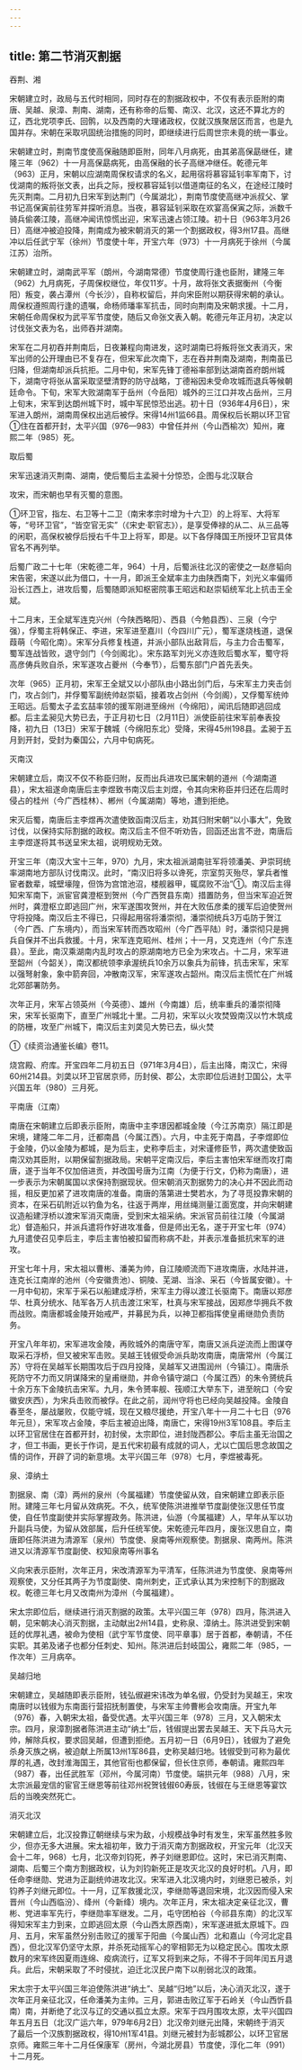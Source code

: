 ```yaml
---
---
---
```

title: 第二节消灭割据
---



吞荆、湘

宋朝建立时，政局与五代时相同，同时存在的割据政权中，不仅有表示臣附的南唐、吴越、泉漳、荆南、湖南，还有称帝的后蜀、南汉、北汉，这还不算北方的辽，西北党项李氏、回鹘，以及西南的大理诸政权，仅就汉族聚居区而言，也是九国并存。宋朝在采取巩固统治措施的同时，即继续进行后周世宗未竟的统一事业。

宋朝建立时，荆南节度使高保融随即臣附，同年八月病死，由其弟高保勗继任，建隆三年（962）十一月高保勗病死，由高保融的长子高继冲继任。乾德元年（963）正月，宋朝以应湖南周保权请求的名义，起用宿将慕容延钊率军南下，讨伐湖南的叛将张文表，出兵之际，授权慕容延钊以借道南征的名义，在途经江陵时先灭荆南。二月初九日宋军到达荆门（今属湖北），荆南节度使高继冲派叔父、掌书记高保寅前往劳军并探听消息。当夜，慕容延钊采取在欢宴高保寅之际，派数千骑兵偷袭江陵，高继冲闻讯惊慌出迎，宋军迅速占领江陵。初十日（963年3月26日）高继冲被迫投降，荆南成为被宋朝消灭的第一个割据政权，得3州17县。高继冲以后任武宁军（徐州）节度使十年，开宝六年（973）十一月病死于徐州（今属江苏）治所。

宋朝建立时，湖南武平军（朗州，今湖南常德）节度使周行逢也臣附，建隆三年（962）九月病死，子周保权继位，年仅11岁。十月，故将张文表据衡州（今衡阳）叛变，袭占潭州（今长沙），自称权留后，并向宋臣附以期获得宋朝的承认。周保权遵照周行逢的遗嘱，命杨师璠率军抗击，同时向荆南及宋朝求援。十二月，宋朝任命周保权为武平军节度使，随后又命张文表入朝。乾德元年正月初，决定以讨伐张文表为名，出师吞并湖南。

宋军在二月初吞并荆南后，日夜兼程向南进发，这时湖南已将叛将张文表消灭，宋军出师的公开理由已不复存在，但宋军此次南下，志在吞并荆南及湖南，荆南虽已归降，但湖南却派兵抗拒。二月中旬，宋军先锋丁德裕率部到达湖南首府朗州城下，湖南守将张从富采取坚壁清野的防守战略，丁德裕因未受命攻城而退兵等候朝廷命令。下旬，宋军大败湖南军于岳州（今岳阳）城外的三江口并攻占岳州，三月上旬末，宋军到达朗州城下时，城中军民惊恐出逃。初十日（936年4月6日），宋军进入朗州，湖南周保权出逃后被俘。宋得14州1监66县。周保权后长期以环卫官①住在首都开封，太平兴国（976—983）中曾任并州（今山西榆次）知州，雍熙二年（985）死。

取后蜀

宋军迅速消灭荆南、湖南，使后蜀后主孟昶十分惊恐，企图与北汉联合

攻宋，而宋朝也早有灭蜀的意图。

①环卫官，指左、右卫等十二卫（南宋孝宗时增为十六卫）的上将军、大将军等，“号环卫官”，“皆空官无实”（《宋史·职官志》），是享受俸禄的从二、从三品等的闲职，高保权被俘后授右千牛卫上将军，即是。以下各俘降国王所授环卫官具体官名不再列举。

后蜀广政二十七年（宋乾德二年，964）十月，后蜀派往北汉的密使之一赵彦韬向宋告密，宋遂以此为借口，十一月，即派王全斌率主力由陕西南下，刘光义率偏师沿长江西上，进攻后蜀，后蜀随即派知枢密院事王昭远和赵崇韬统军北上抗击王全斌。

十二月末，王全斌军连克兴州（今陕西略阳）、西县（今勉县西）、三泉（今宁强），俘蜀主将韩保正、李进，宋军进至嘉川（今四川广元），蜀军遂烧栈道，退保葭萌（今昭化南）。宋军分兵修复栈道，并派小部队出敌背后，与主力合击蜀军，蜀军连战皆败，退守剑门（今剑阁北）。宋东路军刘光义亦连败后蜀水军，蜀守将高彦俦兵败自杀，宋军遂攻占夔州（今奉节），后蜀东部门户首先丢失。

次年（965）正月初，宋军王全斌又以小部队由小路出剑门后，与宋军主力夹击剑门，攻占剑门，并俘蜀军副统帅赵崇韬，接着攻占剑州（今剑阁），又俘蜀军统帅王昭远。后蜀太子孟玄喆率领的援军刚进至绵州（今绵阳），闻讯后随即逃回成都。后主孟昶见大势已去，于正月初七日（2月11日）派使臣前往宋军前奉表投降，初九日（13日）宋军于魏城（今绵阳东北）受降，宋得45州198县。孟昶于五月到开封，受封为秦国公，六月中旬病死。

灭南汉

宋朝建立后，南汉不仅不称臣归附，反而出兵进攻已属宋朝的道州（今湖南道县），宋太祖遂命南唐后主李煜致书南汉后主刘煜，令其向宋称臣并归还在后周时侵占的桂州（今广西桂林）、郴州（今属湖南）等地，遭到拒绝。

宋灭后蜀，南唐后主李煜再次遣使致函南汉后主，劝其归附宋朝“以小事大”，免致讨伐，以保持实际割据的政权。南汉后主不但不听劝告，回函还出言不逊，南唐后主李煜遂将其书送呈宋太祖，说明规劝无效。

开宝三年（南汉大宝十三年，970）九月，宋太祖派湖南驻军将领潘美、尹崇珂统率湖南地方部队讨伐南汉。此时，“南汉旧将多以谗死，宗室剪灭殆尽，掌兵者惟宦者数辈，城壁壕隍，但饰为宫馆池沼，楼舰器甲，辄腐败不治”①。南汉后主得知宋军南下，派宦官龚澄枢到贺州（今广西贺县东南）措置防务，但当宋军迫近贺州时，龚澄枢立即逃回广州，宋军遂围攻贺州，并在大败伍彦柔的援军后迫使贺州守将投降。南汉后主不得已，只得起用宿将潘崇彻，潘崇彻统兵3万屯防于贺江（今广西、广东境内），而当宋军转而西攻昭州（今广西平陆）时，潘崇彻只是拥兵自保并不出兵救援。十月，宋军连克昭州、桂州；十一月，又克连州（今广东连县）。至此，南汉乘湖南内乱时攻占的原湖南地方已全为宋攻占。十二月，宋军进至韶州（今韶关），南汉都统领李承渥统兵10余万以象兵为前锋，抗击宋军，宋军以强弩射象，象中箭奔回，冲散南汉军，宋军遂攻占韶州。南汉后主慌忙在广州城北郊部署防务。

次年正月，宋军占领英州（今英德）、雄州（今南雄）后，统率重兵的潘崇彻降宋，宋军长驱南下，直至广州城北十里。二月初，宋军以火攻焚毁南汉以竹木筑成的防栅，攻至广州城下，南汉后主刘䶮见大势已去，纵火焚

①《续资治通鉴长编》卷11。

烧宫殿、府库。开宝四年二月初五日（971年3月4日），后主出降，南汉亡，宋得60州214县。刘䶮以环卫官居京师，历封侯、郡公，太宗即位后进封卫国公，太平兴国五年（980）三月死。

平南唐（江南）

南唐在宋朝建立后即表示臣附，南唐中主李璟因都城金陵（今江苏南京）隔江即是宋境，建隆二年二月，迁都南昌（今属江西）。六月，中主死于南昌，子李煜即位于金陵，仍以金陵为都城，是为后主，史称李后主，对宋谨修臣节，两次遣使致函南汉劝其臣附，以期保留割据政局。宋朝平定南汉后，李后主害怕宋军继而攻打南唐，遂于当年不仅加倍进贡，并改国号唐为江南（为便于行文，仍称为南唐），进一步表示为宋朝属国以求保持割据现状。但宋朝消灭割据势力的决心并不因此而动摇，相反更加紧了进攻南唐的准备。南唐的落第进士樊若水，为了寻觅投靠宋朝的资本，在采石矶附近以钓鱼为名，往返于两岸，用丝绳测量江面宽度，并向宋朝建议造船建浮桥以渡宋军消灭南唐，受到宋太祖采纳。宋派官员前往江陵（今属湖北）督造船只，并派兵遣将作好进攻准备，但是师出无名，遂于开宝七年（974）九月遣使召见李后主，李后主害怕被扣留而称病不赴，并表示准备抵抗宋军的进攻。

开宝七年十月，宋太祖以曹彬、潘美为帅，自江陵顺流而下进攻南唐，水陆并进，连克长江南岸的池州（今安徽贵池）、铜陵、芜湖、当涂、采石（今皆属安徽）。十一月中旬初，宋军于采石以船建成浮桥，宋军主力得以渡江长驱南下。南唐以郑彦华、杜真分统水、陆军各万人抗击渡江宋军，杜真与宋军接战，因郑彦华拥兵不救而战败。南唐都城金陵开始戒严，并募民为兵，以神卫都指挥使皇甫继勋负责防务。

开宝八年年初，宋军进攻金陵，再败城外的南唐守军，南唐又派兵逆流而上图谋夺取采石浮桥，但又被宋军击败。吴越王钱俶受命派兵助攻南唐，南唐常州（今属江苏）守将在吴越军长期围攻后于四月投降，吴越军又进围润州（今镇江）。南唐杀死防守不力而又阴谋降宋的皇甫继勋，并命令镇守湖口（今属江西）的朱令赟统兵十余万东下金陵抗击宋军。九月，朱令赟率舰、筏顺江大举东下，进至皖口（今安徽安庆西），为宋兵击败而被俘。在此之前，润州守将也已经向吴越投降。金陵自春至冬，屡战屡败，仅能守城，现在又粮尽援绝，开宝八年十一月二十七日（976年元旦），宋军攻占金陵，李后主被迫出降，南唐亡，宋得19州3军108县。李后主以环卫官居住在首都开封，初封侯，太宗即位，进封陇西郡公。李后主虽无治国之才，但工书画，更长于作词，是五代宋初最有成就的词人，尤以亡国后思念故国之情的词作，开辟了词的新意境。太平兴国三年（978）七月，李煜被毒死。

泉、漳纳土

割据泉、南（漳）两州的泉州（今属福建）节度使留从效，自宋朝建立即表示臣附。建隆三年七月留从效病死。不久，统军使陈洪进推举节度副使张汉思任节度使，自任节度副使并实际掌握政务。陈洪进，仙游（今属福建）人，早年从军以功升副兵马使，为留从效部属，后升任统军使。宋乾德元年四月，废张汉思自立，南唐即任陈洪进为清源军（泉州）节度使、泉南等州观察使。割据泉、南两州。陈洪进又以清源军节度副使、权知泉南等州事名

义向宋表示臣附，次年正月，宋改清源军为平清军，任陈洪进为节度使、泉南等州观察使，又分任其两子为节度副使、南州刺史，正式承认其为宋控制下的割据政权。乾德三年七月又改南州为漳州（今属福建）。

宋太宗即位后，继续进行消灭割据的政策。太平兴国三年（978）四月，陈洪进入朝，见宋朝决心消灭割据，主动献出2州14县，史称泉、漳纳土。陈洪进受到宋朝廷的优厚礼遇，被命为使相（武宁军节度使、同平章事）居于首都，奉朝请，不任实职。其弟及诸子也都分任刺史、知州。陈洪进后封岐国公，雍熙二年（985，一作次年）三月病卒。

吴越归地

宋朝建立，吴越随即表示臣附，钱弘俶避宋讳改为单名俶，仍受封为吴越王，宋攻南唐时以钱俶为东南面行营招抚制置使，与宋军主帅曹彬会攻南唐。开宝九年（976）春，入朝宋太祖，备受优遇。太平兴国三年（978）三月，又入朝宋太宗。四月，泉漳割据者陈洪进主动“纳土”后，钱俶提出罢去吴越王、天下兵马大元帅，解除兵权，要求回吴越，但遭到拒绝。五月初一日（6月9日），钱俶为了避免杀身灭族之祸，被迫献上所属13州1军86县，史称吴越归地。钱俶受到可称为最优厚的礼遇，改封淮海国王，其他官衔也都保留，但长住京师，奉朝请。雍熙四年（987）春，出任武胜军（邓州，今属河南）节度使。端拱元年（988）八月，宋太宗派最宠信的宦官王继恩等前往邓州祝贺钱俶60寿辰，钱俶在与王继恩等宴饮后的当晚突然死亡。

消灭北汉

宋朝建立后，北汉投靠辽朝继续与宋为敌，小规模战争时有发生，宋军虽然胜多败少，但亦无多大进展。宋太祖初年，致力于消灭南方割据政权，开宝元年（北汉天会十二年，968）七月，北汉帝刘钧死，养子刘继恩即位。这时，宋已消灭荆南、湖南、后蜀三个南方割据政权，认为刘钧新死正是攻灭北汉的良好时机。八月，即任命李继勋、党进为正副统帅进攻北汉。宋军进入北汉境内时，刘继恩已被杀，刘钧养子刘继元即位。十一月，辽军救援北汉，李继勋等退回宋境，北汉因而侵入宋晋州（今山西临汾）、绛州（今新绛）境内。次年正月，宋太祖决定亲征北汉，曹彬、党进率军先行，李继勋率军继发。二月，屯守团柏谷（今祁县东南）的北汉军得知宋军主力到来，立即逃回太原（今山西太原西南），宋军遂进抵太原城下。四月、五月，宋军虽然分别击败辽的援军于阳曲（今属山西）北和嘉山（今河北定县西），但北汉军仍坚守太原，并杀死动摇军心的宰相郭无为以稳定民心。围攻太原数月的宋军终因夏雨连绵、疫病流行，辽军又将到来之际，不得不于同年闰五月退兵。此后，宋朝采取了不时侵扰，迫迁北汉民户南下以削弱北汉的政策。

宋太宗于太平兴国三年迫使陈洪进“纳土”、吴越“归地”以后，决心消灭北汉，遂于次年正月亲征北汉，任命潘美为主帅。三月，郭进击败辽军于石岭关（今山西忻县南）南，并断绝了北汉与辽的交通以孤立太原。宋军于四月围攻太原，太平兴国四年五月五日（北汉广运六年，979年6月2日）北汉帝刘继元出降，宋朝终于消灭了最后一个汉族割据政权，得10州1军41县。刘继元被封为彭城郡公，以环卫官居京师。雍熙三年十二月任保康军（房州，今湖北房县）节度使，淳化二年（991）十二月死。